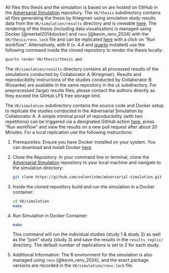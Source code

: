 All files this thesis and the simulation is based on are hosted on GitHub in the [Adversarial Simulation](https://github.com/valentinkm/AdversarialSimulation) repository.
The `VK/thesis` subdirectory contains all files generating the thesis by Kriegmair using simulation study results data from the `VK/simulation/results` directory and is viewable [here](https://valentinkm.github.io/AdversarialSimulation/thesis/thesis.pdf). The rendering of the thesis (including data visualization) is managed using Docker [@merkel2014docker] and `renv` [@kevin_renv_2024] with the `VK/thesis/renv.lock` file and can be replicated [here](https://github.com/valentinkm/AdversarialSimulation/actions/workflows/publish-thesis.yml) with a click on "Run workflow". Alternatively, with R (v. 4.4 and [quarto](https://quarto.org/docs/get-started/) installed) use the following command inside the cloned repository to render the thesis locally:

```bash
quarto render VK/thesis/thesis.qmd
```

The `VK/simulation/results` directory contains all processed results of the simulations conducted by Collaborator A (Kriegmair). Results and reproducibility instructions of the studies conducted by Collaborator B (Kosanke) are available in the same repository in the `LK` subdirectory. For preprocessed (large) results files, please contact the authors directly as they exceed the GitHub LFS free storage limit.

The `VK/simulation` subdirectory contains the source code and Docker setup to replicate the studies conducted in the Adversarial Simulation by Collaborator A. A simple minimal proof of reproducibility (with two repetitions) can be triggered via a designated GitHub action [here](https://github.com/valentinkm/AdversarialSimulation/actions/workflows/simulation.yml), press "Run workflow" and view the results on a new pull request after about 20 Minutes. For a local replication use the following instructions:

1. Prerequisites: Ensure you have Docker installed on your system. You can download and install Docker [here](https://www.docker.com/get-started).

2. Clone the Repository: In your command line or terminal, clone the [Adversarial Simulation](https://github.com/valentinkm/AdversarialSimulation) repository to your local machine and navigate to the simulation directory:

    ```bash
    git clone https://github.com/valentinkm/adversarial-simulation.git
    ```
3. Inside the cloned repository build and run the simulation in a Docker container:

    ```bash
    cd VK/simulation
    make
    ```

4. Run Simulation in Docker Container:

    ```bash
    make
    ```
    This command will run the individual studies (study 1 & study 2) as well as the "joint" study (study 3) and save the results in the `results_replic/` directory. The default number of replications is set to 2 for each study. 

5. Additional Information: The R environment for the simulation is also managed using `renv` [@kevin_renv_2024], and the exact package versions are recorded in the `VK/simulation/renv.lock` file.